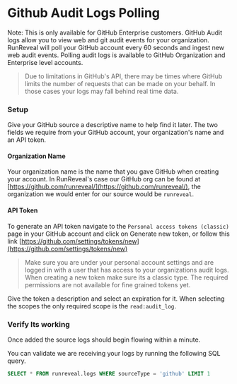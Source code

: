 
# Github Audit Logs Polling
Note: This is only available for GitHub Enterprise customers.
GitHub Audit logs allow you to view web and git audit events for your organization. RunReveal will poll your GitHub account every 60 seconds and ingest new web audit events. Polling audit logs is available to GitHub Organization and Enterprise level accounts.&#x20;

> Due to limitations in GitHub's API, there may be times where GitHub limits the number of requests that can be made on your behalf. In those cases your logs may fall behind real time data.

### Setup

Give your GitHub source a descriptive name to help find it later. The two fields we require from your GitHub account, your organization's name and an API token.

#### Organization Name

Your organization name is the name that you gave GitHub when creating your account. In RunReveal's case our GitHub org can be found at [https://github.com/runreveal/](https://github.com/runreveal/), the organization we would enter for our source would be `runreveal`.&#x20;

#### API Token

To generate an API token navigate to the `Personal access tokens (classic)` page in your GitHub account and click on Generate new token, or follow this link [https://github.com/settings/tokens/new](https://github.com/settings/tokens/new)

> Make sure you are under your personal account settings and are logged in with a user that has access to your organizations audit logs. When creating a new token make sure its a classic type. The required permissions are not available for fine grained tokens yet.

Give the token a description and select an expiration for it. When selecting the scopes the only required scope is the `read:audit_log`.

### Verify Its working

Once added the source logs should begin flowing within a minute.

You can validate we are receiving your logs by running the following SQL query.

```sql
SELECT * FROM runreveal.logs WHERE sourceType = 'github' LIMIT 1
```